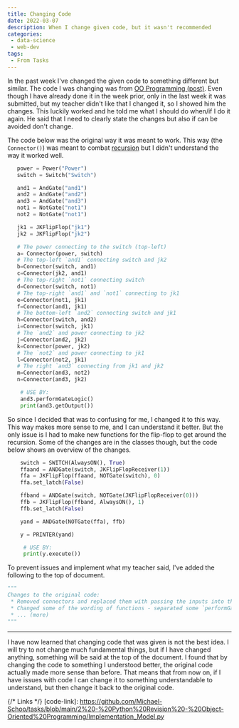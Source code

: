 ```yaml
---
title: Changing Code
date: 2022-03-07
description: When I change given code, but it wasn't recommended
categories: 
 - data-science
 - web-dev
tags: 
 - From Tasks
---
```


In the past week I've changed the given code to something different but similar. The code I was changing was from [OO Programming (post)](/p/object-oriented-programming). Even though I have already done it in the week prior, only in the last week it was submitted, but my teacher didn't like that I changed it, so I showed him the changes. This luckily worked and he told me what I should do when/if I do it again. He said that I need to clearly state the changes but also if can be avoided don't change.

The code below was the original way it was meant to work. This way (the `Connector()`) was meant to combat [recursion](/p/recursion) but I didn't understand the way it worked well.

```py
   power = Power("Power")
   switch = Switch("Switch")

   and1 = AndGate("and1")
   and2 = AndGate("and2")
   and3 = AndGate("and3")
   not1 = NotGate("not1")
   not2 = NotGate("not1")

   jk1 = JKFlipFlop("jk1")
   jk2 = JKFlipFlop("jk2")

   # The power connecting to the switch (top-left)
   a= Connector(power, switch)
   # The top-left `and1` connecting switch and jk2
   b=Connector(switch, and1)
   c=Connector(jk2, and1)
   # The top-right `not1` connecting switch
   d=Connector(switch, not1)
   # The top-right `and1` and `not1` connecting to jk1
   e=Connector(not1, jk1)
   f=Connector(and1, jk1)
   # The bottom-left `and2` connecting switch and jk1
   h=Connector(switch, and2)
   i=Connector(switch, jk1)
   # The `and2` and power connecting to jk2
   j=Connector(and2, jk2)
   k=Connector(power, jk2)
   # The `not2` and power connecting to jk1
   l=Connector(not2, jk1)
   # The right `and3` connecting from jk1 and jk2
   m=Connector(and3, not2)
   n=Connector(and3, jk2)

    # USE BY:
    and3.performGateLogic()
    print(and3.getOutput())

```

So since I decided that was to confusing for me, I changed it to this way. This way makes more sense to me, and I can understand it better. But the only issue is I had to make new functions for the flip-flop to get around the recursion. Some of the changes are in the classes though, but the code below shows an overview of the changes.

```py
    switch = SWITCH(AlwaysON(), True)
    ffaand = ANDGate(switch, JKFlipFlopReceiver(1))
    ffa = JKFlipFlop(ffaand, NOTGate(switch), 0)
    ffa.set_latch(False)

    ffband = ANDGate(switch, NOTGate(JKFlipFlopReceiver(0)))
    ffb = JKFlipFlop(ffband, AlwaysON(), 1)
    ffb.set_latch(False)

    yand = ANDGate(NOTGate(ffa), ffb)

    y = PRINTER(yand)

     # USE BY:
     print(y.execute())
```

To prevent issues and implement what my teacher said, I've added the following to the top of document.

```py
"""
Changes to the original code:
 * Removed connectors and replaced them with passing the inputs into the class instead (implicit connection)
 * Changed some of the wording of functions - separated some `performGateLogic()` into `calculate()`
 * ... (more)
"""
```

---

I have now learned that changing code that was given is not the best idea. I will try to not change much fundamental things, but if I have changed anything, something will be said at the top of the document. I found that by changing the code to something I understood better, the original code actually made more sense than before. That means that from now on, if I have issues with code I can change it to something understandable to understand, but then change it back to the original code.

{/* Links */}
[code-link]: https://github.com/Michael-Schoo/tasks/blob/main/2%20-%20Python%20Revision%20-%20Object-Oriented%20Programming/Implementation_Model.py
